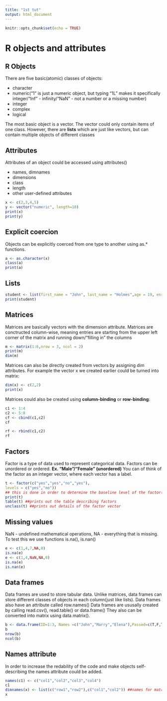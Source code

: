 ```yaml
---
title: "1st tut"
output: html_document
---
```


```r
knitr::opts_chunk$set(echo = TRUE)
```

# R objects and attributes
## R Objects
There are five basic(atomic) classes of objects:

- character
- numeric("1" is just a numeric object, but typing "1L" makes it specifically integer/"Inf" - infinity/"NaN" - not a number or a missing number)
- integer
- complex
- logical

The most basic object is a vector. The vector could only contain items of one class. 
However, there are **lists** which are just like vectors, but can contain multiple objects of different classes

## Attributes

Attributes of an object could be accessed using attributes()

- names, dimnames
- dimensions
- class
- length
- other user-defined attributes

```r
x <- c(2,3,4,5)
y <- vector("numeric", length=10)
print(x)
print(y)
```
## Explicit coercion

Objects can be explicitly coerced from one type to another using as.* functions.

```r
a <- as.character(x)
class(a)
print(a)
```

## Lists

```r
student <- list(first_name = "John", last_name = "Holmes",age = 19, enrolled = T)
print(student)
```

## Matrices

Matrices are basically vectors with the dimension attribute. Matrices are conctructed column-wise, meaning entries are starting from the upper left corner of the matrix and running down/"filling in" the columns

```r
m <- matrix(1:6,nrow = 3, ncol = 2)
print(m)
dim(m)
```

Matrices can also be directly created from vectors by assigning dim attributes. For example the vector x we created earlier could be turned into matrix:

```r
dim(x) <- c(2,2)
print(x)
```

Matrices could also be created using **column-binding** or **row-binding**:

```r
c1 <- 1:4
c2 <- 5:8
cf <- cbind(c1,c2)
cf

rf <- rbind(c1,c2)
rf
```

## Factors

Factor is a type of data used to represent categorical data. Factors can be unordered or ordered. **Ex. "Male"/"Female" (unordered)**
You can of think of the factor as an integer vector, where each vector has a label.

```r
t <- factor(c("yes","yes","no","yes"),
levels = c("yes","no"))
## this is done in order to determine the baseline level of the factor(in basic configuration "no" would have beel the first level since they are automatically ordered in an alphabetical basis) now "yes" is the first level, and "no" is the second
print(t) 
table(t) ##prints out the table describing factors
unclass(t) ##prints out details of the factor vector
```

## Missing values

NaN - undefined mathematical operations, NA - everything that is missing. To test this we use functions is.na(), is.nan()

```r
e <- c(1,4,7,NA,0)
is.na(e)
e <- c(1,4,NaN,NA,0)
is.na(e)
is.nan(e)
```

## Data frames

Data frames are used to store tabular data. Unlike matrices, data frames can store different classes of objects in each column(just like lists).
Data frames also have an attribute called row.names()
Data frames are ususally created by calling read.csv(), read.table() or data.frame()
They also can be converted into matrix using data.matrix().

```r
b <- data.frame(ID=1:3, Names =c("John","Marry","Elena"),Passed=c(T,F,T))
b
nrow(b)
ncol(b)
```

## Names attribute

In order to increase the redability of the code and make objects self-describing the names attribute could be added.

```r
names(c1) <- c("col1","col2","col3","col4")
c1
dimnames(x) <- list(c("row1","row2"),c("col1","col2")) ##names for matrices
x
```

